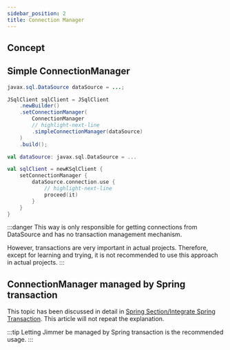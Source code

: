 ```yaml
---
sidebar_position: 2
title: Connection Manager
---
```



## Concept

<Execute/>

## Simple ConnectionManager

<Tabs groupId="language">
<TabItem value="java" label="Java">

```java
javax.sql.DataSource dataSource = ...;

JSqlClient sqlClient = JSqlClient
    .newBuilder()
    .setConnectionManager(
        ConnectionManager
        // highlight-next-line
        .simpleConnectionManager(dataSource)
    )
    .build(); 
```

</TabItem>
<TabItem value="kotlin" label="Kotlin">

```kotlin
val dataSource: javax.sql.DataSource = ...

val sqlClient = newKSqlClient {
    setConnectionManager {
        dataSource.connection.use {
            // highlight-next-line
            proceed(it)
        }
    }
}
```

</TabItem>
</Tabs>

:::danger
This way is only responsible for getting connections from DataSource and has no transaction management mechanism.

However, transactions are very important in actual projects. Therefore, except for learning and trying, it is not recommended to use this approach in actual projects.
:::

## ConnectionManager managed by Spring transaction  

This topic has been discussed in detail in [Spring Section/Integrate Spring Transaction](../spring/transaction). This article will not repeat the explanation.

:::tip
Letting Jimmer be managed by Spring transaction is the recommended usage.
:::
